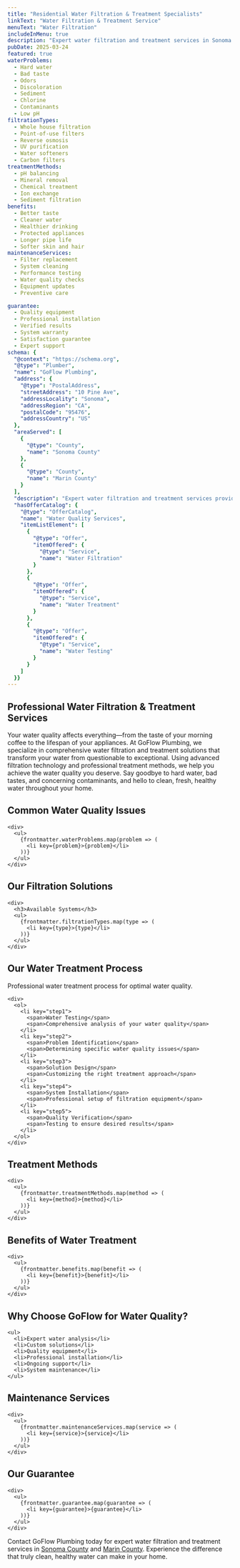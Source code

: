 ```yaml
---
title: "Residential Water Filtration & Treatment Specialists"
linkText: "Water Filtration & Treatment Service"
menuText: "Water Filtration"
includeInMenu: true
description: "Expert water filtration and treatment services in Sonoma and Marin County. We install and maintain systems for cleaner, healthier water."
pubDate: 2025-03-24
featured: true
waterProblems:
  - Hard water
  - Bad taste
  - Odors
  - Discoloration
  - Sediment
  - Chlorine
  - Contaminants
  - Low pH
filtrationTypes:
  - Whole house filtration
  - Point-of-use filters
  - Reverse osmosis
  - UV purification
  - Water softeners
  - Carbon filters
treatmentMethods:
  - pH balancing
  - Mineral removal
  - Chemical treatment
  - Ion exchange
  - Sediment filtration
benefits:
  - Better taste
  - Cleaner water
  - Healthier drinking
  - Protected appliances
  - Longer pipe life
  - Softer skin and hair
maintenanceServices:
  - Filter replacement
  - System cleaning
  - Performance testing
  - Water quality checks
  - Equipment updates
  - Preventive care

guarantee:
  - Quality equipment
  - Professional installation
  - Verified results
  - System warranty
  - Satisfaction guarantee
  - Expert support
schema: {
  "@context": "https://schema.org",
  "@type": "Plumber",
  "name": "GoFlow Plumbing",
  "address": {
    "@type": "PostalAddress",
    "streetAddress": "10 Pine Ave",
    "addressLocality": "Sonoma",
    "addressRegion": "CA",
    "postalCode": "95476",
    "addressCountry": "US"
  },
  "areaServed": [
    {
      "@type": "County",
      "name": "Sonoma County"
    },
    {
      "@type": "County",
      "name": "Marin County"
    }
  ],
  "description": "Expert water filtration and treatment services providing cleaner, healthier water through advanced filtration systems and professional treatment solutions.",
  "hasOfferCatalog": {
    "@type": "OfferCatalog",
    "name": "Water Quality Services",
    "itemListElement": [
      {
        "@type": "Offer",
        "itemOffered": {
          "@type": "Service",
          "name": "Water Filtration"
        }
      },
      {
        "@type": "Offer",
        "itemOffered": {
          "@type": "Service",
          "name": "Water Treatment"
        }
      },
      {
        "@type": "Offer",
        "itemOffered": {
          "@type": "Service",
          "name": "Water Testing"
        }
      }
    ]
  }}
---
```


<article>
  <h1>Professional Water Filtration & Treatment Services</h1>

  <p>
    Your water quality affects everything—from the taste of your morning coffee to the lifespan of your appliances.
    At GoFlow Plumbing, we specialize in comprehensive water filtration and treatment solutions that transform your water from questionable to exceptional.
    Using advanced filtration technology and professional treatment methods, we help you achieve the water quality you deserve.
    Say goodbye to hard water, bad tastes, and concerning contaminants, and hello to clean, fresh, healthy water throughout your home.
  </p>

  <section>
    <h2>Common Water Quality Issues</h2>

    <div>
      <ul>
        {frontmatter.waterProblems.map(problem => (
          <li key={problem}>{problem}</li>
        ))}
      </ul>
    </div>
  </section>

  <section>
    <h2>Our Filtration Solutions</h2>

    <div>
      <h3>Available Systems</h3>
      <ul>
        {frontmatter.filtrationTypes.map(type => (
          <li key={type}>{type}</li>
        ))}
      </ul>
    </div>
  </section>

  <section>
    <h2>Our Water Treatment Process</h2>
    <div>Professional water treatment process for optimal water quality.</div>

    <div>
      <ol>
        <li key="step1">
          <span>Water Testing</span>
          <span>Comprehensive analysis of your water quality</span>
        </li>
        <li key="step2">
          <span>Problem Identification</span>
          <span>Determining specific water quality issues</span>
        </li>
        <li key="step3">
          <span>Solution Design</span>
          <span>Customizing the right treatment approach</span>
        </li>
        <li key="step4">
          <span>System Installation</span>
          <span>Professional setup of filtration equipment</span>
        </li>
        <li key="step5">
          <span>Quality Verification</span>
          <span>Testing to ensure desired results</span>
        </li>
      </ol>
    </div>
  </section>

  <section>
    <h2>Treatment Methods</h2>

    <div>
      <ul>
        {frontmatter.treatmentMethods.map(method => (
          <li key={method}>{method}</li>
        ))}
      </ul>
    </div>
  </section>

  <section>
    <h2>Benefits of Water Treatment</h2>

    <div>
      <ul>
        {frontmatter.benefits.map(benefit => (
          <li key={benefit}>{benefit}</li>
        ))}
      </ul>
    </div>
  </section>

  <section>
    <h2>Why Choose GoFlow for Water Quality?</h2>

    <ul>
      <li>Expert water analysis</li>
      <li>Custom solutions</li>
      <li>Quality equipment</li>
      <li>Professional installation</li>
      <li>Ongoing support</li>
      <li>System maintenance</li>
    </ul>
  </section>

  <section>
    <h2>Maintenance Services</h2>

    <div>
      <ul>
        {frontmatter.maintenanceServices.map(service => (
          <li key={service}>{service}</li>
        ))}
      </ul>
    </div>
  </section>

  <section>
    <h2>Our Guarantee</h2>

    <div>
      <ul>
        {frontmatter.guarantee.map(guarantee => (
          <li key={guarantee}>{guarantee}</li>
        ))}
      </ul>
    </div>
  </section>

  <section>
    <p>
      Contact GoFlow Plumbing today for expert water filtration and treatment services in
      <a href="/sonoma-county-plumbing/">Sonoma County</a> and <a href="/marin-county-plumbing/">Marin County</a>.
      Experience the difference that truly clean, healthy water can make in your home.
    </p>
  </section>
</article>

